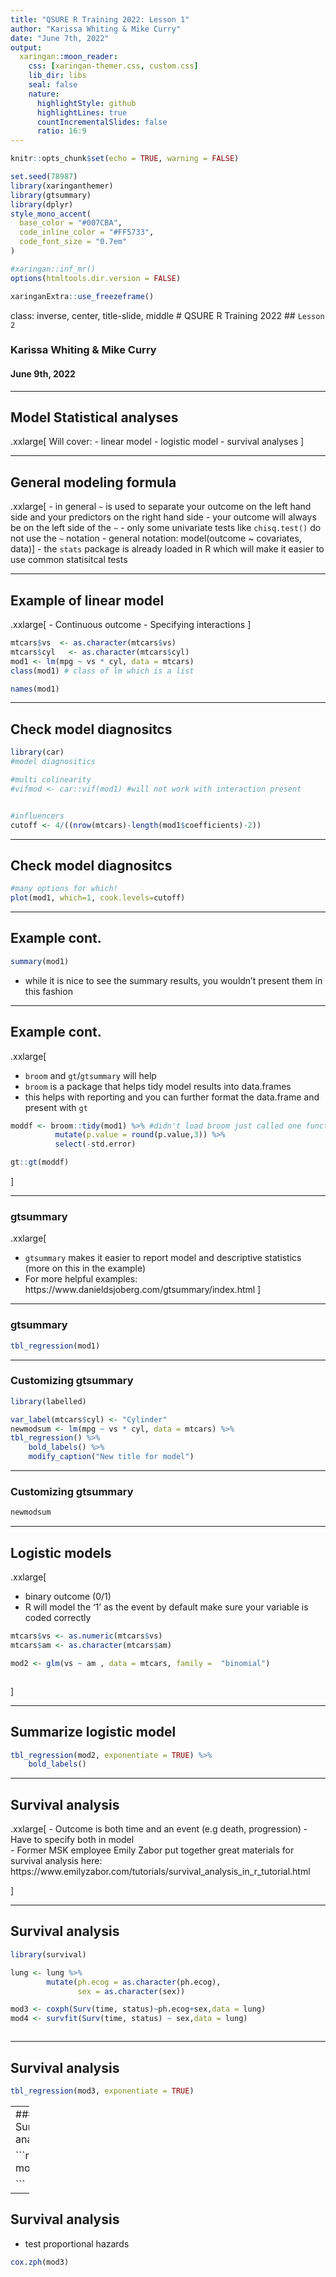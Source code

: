 ```yaml
---
title: "QSURE R Training 2022: Lesson 1"
author: "Karissa Whiting & Mike Curry"
date: "June 7th, 2022"
output:
  xaringan::moon_reader:
    css: [xaringan-themer.css, custom.css]
    lib_dir: libs
    seal: false
    nature:
      highlightStyle: github
      highlightLines: true
      countIncrementalSlides: false
      ratio: 16:9
---
```



```r
knitr::opts_chunk$set(echo = TRUE, warning = FALSE)

set.seed(78987)
library(xaringanthemer)
library(gtsummary)
library(dplyr)
style_mono_accent(
  base_color = "#007CBA", 
  code_inline_color = "#FF5733",
  code_font_size = "0.7em"
)

#xaringan::inf_mr() 
options(htmltools.dir.version = FALSE) 

```

```r
xaringanExtra::use_freezeframe()
```


class: inverse, center, title-slide, middle
# QSURE R Training 2022
## `Lesson 2`

### Karissa Whiting & Mike Curry

#### June 9th, 2022

---

## Model Statistical analyses 

.xxlarge[
Will cover:
- linear model
- logistic model
- survival analyses 
]

---

## General modeling formula 

.xxlarge[
- in general `~` is used to separate your outcome on the left hand side and your predictors on the right hand side
- your outcome will always be on the left side of the `~`
- only some univariate tests like `chisq.test()` do not use the `~` notation 
- general  notation: model(outcome ~ covariates, data)
]
- the `stats` package is already loaded in R which will make it easier to use common statisitcal tests

---

## Example of linear model

.xxlarge[
- Continuous outcome 
- Specifying interactions 
]
```r

mtcars$vs  <- as.character(mtcars$vs)
mtcars$cyl   <- as.character(mtcars$cyl)
mod1 <- lm(mpg ~ vs * cyl, data = mtcars)
class(mod1) # class of lm which is a list

names(mod1)

```


---

## Check model diagnositcs

```r

library(car)
#model diagnositics

#multi colinearity
#vifmod <- car::vif(mod1) #will not work with interaction present


#influencers 
cutoff <- 4/((nrow(mtcars)-length(mod1$coefficients)-2)) 


```

---

## Check model diagnositcs

```r
#many options for which! 
plot(mod1, which=1, cook.levels=cutoff)

```

---

## Example cont.

```r

summary(mod1)

```

- while it is nice to see the summary results, you wouldn't present them in this fashion

---

## Example cont. 

.xxlarge[

- `broom` and `gt`/`gtsummary` will help
- `broom` is a package that helps tidy model results into data.frames
- this helps with reporting and you can further format the data.frame and present with `gt`

```r

moddf <- broom::tidy(mod1) %>% #didn't load broom just called one function 
          mutate(p.value = round(p.value,3)) %>% 
          select(-std.error)

gt::gt(moddf)

```

]

---

### gtsummary

.xxlarge[

- `gtsummary` makes it easier to report model and descriptive statistics (more on this in the example)
- For more helpful examples: https://www.danieldsjoberg.com/gtsummary/index.html 
]

---

### gtsummary

```r
tbl_regression(mod1)
```

---

### Customizing gtsummary

```r

library(labelled)

var_label(mtcars$cyl) <- "Cylinder"
newmodsum <- lm(mpg ~ vs * cyl, data = mtcars) %>% 
tbl_regression() %>% 
    bold_labels() %>% 
    modify_caption("New title for model")


```

---

### Customizing gtsummary

```r

newmodsum

```


---

## Logistic models

.xxlarge[

- binary outcome (0/1)
- R will model the '1' as the event by default make sure your variable is coded correctly

```r
mtcars$vs <- as.numeric(mtcars$vs)
mtcars$am <- as.character(mtcars$am)

mod2 <- glm(vs ~ am , data = mtcars, family =  "binomial")



```

]

---

## Summarize logistic model

```r

tbl_regression(mod2, exponentiate = TRUE) %>% 
    bold_labels()

```


---

## Survival analysis

.xxlarge[
- Outcome is both time and an event (e.g death, progression)
- Have to specify both in model  
- Former MSK employee Emily Zabor put together great materials for survival analysis here: https://www.emilyzabor.com/tutorials/survival_analysis_in_r_tutorial.html


]


---

## Survival analysis

```r
library(survival)

lung <- lung %>% 
        mutate(ph.ecog = as.character(ph.ecog),
               sex = as.character(sex))

mod3 <- coxph(Surv(time, status)~ph.ecog+sex,data = lung)
mod4 <- survfit(Surv(time, status) ~ sex,data = lung)



```

---

## Survival analysis

```r

tbl_regression(mod3, exponentiate = TRUE)

```

---
### Survival analysis


```r

mod4

```


---

## Survival analysis

- test proportional hazards

```r

cox.zph(mod3)

```
